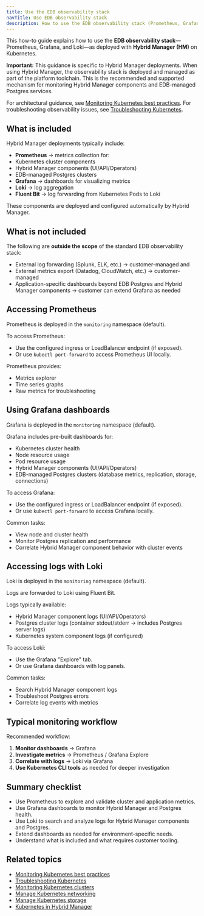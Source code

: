 ```yaml
---
title: Use the EDB observability stack
navTitle: Use EDB observability stack
description: How to use the EDB observability stack (Prometheus, Grafana, Loki) provided with Hybrid Manager on Kubernetes.
---
```


This how-to guide explains how to use the **EDB observability stack**—Prometheus, Grafana, and Loki—as deployed with **Hybrid Manager (HM)** on Kubernetes.

**Important:** This guidance is specific to Hybrid Manager deployments.
When using Hybrid Manager, the observability stack is deployed and managed as part of the platform toolchain.
This is the recommended and supported mechanism for monitoring Hybrid Manager components and EDB-managed Postgres services.

For architectural guidance, see [Monitoring Kubernetes best practices](/edb-postgres-ai/portal/kubernetes/learn/explained/hybrid-manager/monitoring-kubernetes-best-practices).
For troubleshooting observability issues, see [Troubleshooting Kubernetes](./troubleshooting-on-kubernetes).

## What is included

Hybrid Manager deployments typically include:

-   **Prometheus** → metrics collection for:
-   Kubernetes cluster components
-   Hybrid Manager components (UI/API/Operators)
-   EDB-managed Postgres clusters
-   **Grafana** → dashboards for visualizing metrics
-   **Loki** → log aggregation
-   **Fluent Bit** → log forwarding from Kubernetes Pods to Loki

These components are deployed and configured automatically by Hybrid Manager.

## What is not included

The following are **outside the scope** of the standard EDB observability stack:

-   External log forwarding (Splunk, ELK, etc.) → customer-managed and
-   External metrics export (Datadog, CloudWatch, etc.) → customer-managed
-   Application-specific dashboards beyond EDB Postgres and Hybrid Manager components → customer can extend Grafana as needed

## Accessing Prometheus

Prometheus is deployed in the `monitoring` namespace (default).

To access Prometheus:

-   Use the configured ingress or LoadBalancer endpoint (if exposed).
-   Or use `kubectl port-forward` to access Prometheus UI locally.

Prometheus provides:

-   Metrics explorer
-   Time series graphs
-   Raw metrics for troubleshooting

## Using Grafana dashboards

Grafana is deployed in the `monitoring` namespace (default).

Grafana includes pre-built dashboards for:

-   Kubernetes cluster health
-   Node resource usage
-   Pod resource usage
-   Hybrid Manager components (UI/API/Operators)
-   EDB-managed Postgres clusters (database metrics, replication, storage, connections)

To access Grafana:

-   Use the configured ingress or LoadBalancer endpoint (if exposed).
-   Or use `kubectl port-forward` to access Grafana locally.

Common tasks:

-   View node and cluster health
-   Monitor Postgres replication and performance
-   Correlate Hybrid Manager component behavior with cluster events

## Accessing logs with Loki

Loki is deployed in the `monitoring` namespace (default).

Logs are forwarded to Loki using Fluent Bit.

Logs typically available:

-   Hybrid Manager component logs (UI/API/Operators)
-   Postgres cluster logs (container stdout/stderr → includes Postgres server logs)
-   Kubernetes system component logs (if configured)

To access Loki:

-   Use the Grafana "Explore" tab.
-   Or use Grafana dashboards with log panels.

Common tasks:

-   Search Hybrid Manager component logs
-   Troubleshoot Postgres errors
-   Correlate log events with metrics

## Typical monitoring workflow

Recommended workflow:

1.  **Monitor dashboards** → Grafana
2.  **Investigate metrics** → Prometheus / Grafana Explore
3.  **Correlate with logs** → Loki via Grafana
4.  **Use Kubernetes CLI tools** as needed for deeper investigation

## Summary checklist

-   Use Prometheus to explore and validate cluster and application metrics.
-   Use Grafana dashboards to monitor Hybrid Manager and Postgres health.
-   Use Loki to search and analyze logs for Hybrid Manager components and Postgres.
-   Extend dashboards as needed for environment-specific needs.
-   Understand what is included and what requires customer tooling.

## Related topics

- [Monitoring Kubernetes best practices](/edb-postgres-ai/portal/kubernetes/learn/explained/hybrid-manager/monitoring-kubernetes-best-practices)
- [Troubleshooting Kubernetes](./troubleshooting-on-kubernetes)
- [Monitoring Kubernetes clusters](./monitor-kubernetes-cluster)
- [Manage Kubernetes networking](./manage-kubernetes-networking)
- [Manage Kubernetes storage](./manage-kubernetes-storage)
- [Kubernetes in Hybrid Manager](/edb-postgres-ai/portal/kubernetes/learn/explained/hybrid-manager/k8-in-hybrid-manager)
